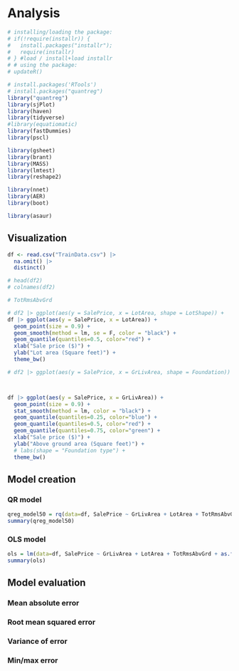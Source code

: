 # Analysis
```r
# installing/loading the package:
# if(!require(installr)) {
#   install.packages("installr"); 
#   require(installr)
# } #load / install+load installr
# # using the package:
# updateR()

# install.packages('RTools')
# install.packages("quantreg")
library("quantreg")
library(sjPlot)
library(haven)
library(tidyverse)
#library(equatiomatic)
library(fastDummies)
library(pscl)

library(gsheet)
library(brant)
library(MASS)
library(lmtest)
library(reshape2)

library(nnet)
library(AER)
library(boot)

library(asaur)

```

## Visualization

```r
df <- read.csv("TrainData.csv") |>
  na.omit() |>
  distinct()

# head(df2)
# colnames(df2)
```

```r
# TotRmsAbvGrd

# df2 |> ggplot(aes(y = SalePrice, x = LotArea, shape = LotShape)) +
df |> ggplot(aes(y = SalePrice, x = LotArea)) +
  geom_point(size = 0.9) +
  geom_smooth(method = lm, se = F, color = "black") +
  geom_quantile(quantiles=0.5, color="red") + 
  xlab("Sale price ($)") +
  ylab("Lot area (Square feet)") +
  theme_bw()

# df2 |> ggplot(aes(y = SalePrice, x = GrLivArea, shape = Foundation)) +



df |> ggplot(aes(y = SalePrice, x = GrLivArea)) +
  geom_point(size = 0.9) +
  stat_smooth(method = lm, color = "black") +
  geom_quantile(quantiles=0.25, color="blue") + 
  geom_quantile(quantiles=0.5, color="red") + 
  geom_quantile(quantiles=0.75, color="green") + 
  xlab("Sale price ($)") +
  ylab("Above ground area (Square feet)") +
  # labs(shape = "Foundation type") +
  theme_bw()
```

## Model creation

### QR model

```r
qreg_model50 = rq(data=df, SalePrice ~ GrLivArea + LotArea + TotRmsAbvGrd + as.factor(LotShape) + as.factor(Foundation), tau=0.5)
summary(qreg_model50)
```

### OLS model

```r
ols = lm(data=df, SalePrice ~ GrLivArea + LotArea + TotRmsAbvGrd + as.factor(LotShape) + as.factor(Foundation))
summary(ols)
```

## Model evaluation

### Mean absolute error

### Root mean squared error

### Variance of error

### Min/max error

